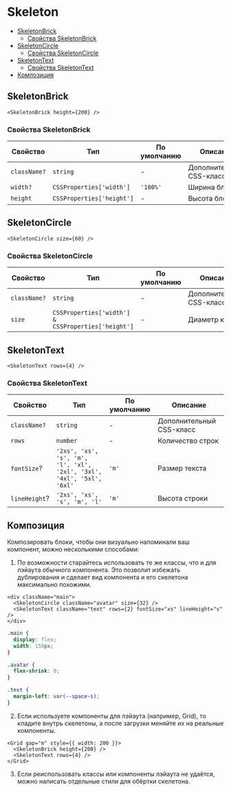 
# Skeleton

- [SkeletonBrick](#skeletonbrick)
  - [Свойства SkeletonBrick](#свойства-skeletonbrick)
- [SkeletonCircle](#skeletoncircle)
  - [Свойства SkeletonCircle](#свойства-skeletoncircle)
- [SkeletonText](#skeletontext)
  - [Свойства SkeletonText](#свойства-skeletontext)
- [Композиция](#композиция)

## SkeletonBrick

<StoryBookExample>
  <SkeletonBrick height={200} />
</StoryBookExample>

```tsx
<SkeletonBrick height={200} />
```

### Свойства SkeletonBrick

| Свойство     | Тип                       | По умолчанию | Описание                 |
| ------------ | ------------------------- | ------------ | ------------------------ |
| `className?` | `string`                  | -            | Дополнительный CSS-класс |
| `width?`     | `CSSProperties['width']`  | `'100%'`     | Ширина блока             |
| `height`     | `CSSProperties['height']` | -            | Высота блока             |

## SkeletonCircle

<StoryBookExample>
  <SkeletonCircle size={60} />
</StoryBookExample>

```tsx
<SkeletonCircle size={60} />
```

### Свойства SkeletonCircle

| Свойство     | Тип                                                | По умолчанию | Описание                 |
| ------------ | -------------------------------------------------- | ------------ | ------------------------ |
| `className?` | `string`                                           | -            | Дополнительный CSS-класс |
| `size`       | `CSSProperties['width'] & CSSProperties['height']` | -            | Диаметр круга            |

## SkeletonText

<StoryBookExample>
  <SkeletonText rows={4} />
</StoryBookExample>

```tsx
<SkeletonText rows={4} />
```

### Свойства SkeletonText

| Свойство      | Тип                                                                   | По умолчанию | Описание                 |
| ------------- | --------------------------------------------------------------------- | ------------ | ------------------------ |
| `className?`  | `string`                                                              | -            | Дополнительный CSS-класс |
| `rows`        | `number`                                                              | -            | Количество строк         |
| `fontSize`?   | `'2xs', 'xs', 's', 'm', 'l', 'xl', '2xl', '3xl', '4xl', '5xl', '6xl'` | `'m'`        | Размер текста            |
| `lineHeight`? | `'2xs', 'xs', 's', 'm', 'l'`                                          | `'m'`        | Высота строки            |

## Композиция

Композировать блоки, чтобы они визуально напоминали ваш компонент, можно несколькими способами:

1. По возможности старайтесь использовать те же классы, что и для лэйаута обычного компонента. Это позволит избежать дублирования и сделает вид компонента и его скелетона максимально похожими.
   <SkeletonExampleAvatar />

```tsx
<div className="main">
  <SkeletonCircle className="avatar" size={32} />
  <SkeletonText className="text" rows={2} fontSize="xs" lineHeight="s" />
</div>
```

```css
.main {
  display: flex;
  width: 150px;
}

.avatar {
  flex-shrink: 0;
}

.text {
  margin-left: var(--space-s);
}
```

2. Если используете компоненты для лэйаута (например, Grid), то кладите внутрь скелетоны, а после загрузки меняйте их на реальные компоненты.
   <SkeletonExampleImageAndText />

```tsx
<Grid gap="m" style={{ width: 200 }}>
  <SkeletonBrick height={200} />
  <SkeletonText rows={4} />
</Grid>
```

3. Если реиспользовать классы или компоненты лэйаута не удаётся, можно написать отдельные стили для обёртки скелетона.
